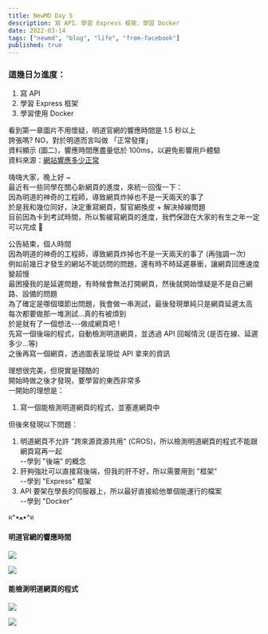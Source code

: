 ```yaml
---
title: NewMD Day 5
description: 寫 API、學習 Express 框架、學習 Docker
date: 2022-03-14
tags: ["newmd", "blog", "life", "from-facebook"]
published: true
---
```


### 這幾日ㄉ進度：
1. 寫 API
2. 學習 Express 框架
3. 學習使用 Docker

看到第一章圖片不用懷疑，明道官網的響應時間是 1.5 秒以上   
誇張嗎? NO，對於明道而言叫做 「正常發揮」   
資料顯示 (圖二)，響應時間應盡量低於 100ms，以避免影響用戶體驗   
資料來源：[網站響應多少正常](https://www.zymseo.com/big5/network_417915)

嗨嗨大家，晚上好 ~  
最近有一些同學在關心新網頁的進度，來統一回復一下：  
因為明道的神奇的工程師，導致網頁炸掉也不是一天兩天的事了  
於是我和幾位同好，決定重寫網頁，幫官網換皮 + 解決掉線問題  
目前因為卡到考試時間，所以暫緩寫網頁的進度，我們保證在大家的有生之年一定可以完成 🤣

公告結束，個人時間  
因為明道的神奇的工程師，導致網頁炸掉也不是一天兩天的事了 (再強調一次)  
例如前幾日才發生的網站不能訪問的問題，還有時不時延遲暴衝，讓網頁回應速度變超慢  
最困擾我的是延遲問題，有時候會無法打開網頁，然後就開始懷疑是不是自己網路、設備的問題  
為了確定是哪個環節出問題，我會做一串測試，最後發現單純只是網頁延遲太高  
每次都要做那一堆測試...真的有被煩到  
於是就有了一個想法---做成網頁吧 !  
先寫一個後端的程式，自動檢測明道網頁，並透過 API 回報情況 (是否在線、延遲多少...等)  
之後再寫一個網頁，透過圖表呈現從 API 拿來的資訊

理想很完美，但現實是殘酷的  
開始時做之後才發現，要學習的東西非常多  
一開始的理想是：
1. 寫一個能檢測明道網頁的程式，並塞進網頁中

但後來發現以下問題：
1. 明道網頁不允許 "跨來源資源共用" (CROS)，所以檢測明道網頁的程式不能跟網頁寫再一起  
  --學到 "後端" 的概念
2. 肝夠強壯可以直接寫後端，但我的肝不好，所以需要用到 "框架"  
  --學到 "Express" 框架
3. API 要架在學長的伺服器上，所以最好直接給他單個能運行的檔案  
  --學到 "Docker"

ฅ^•ﻌ•^ฅ

#### 明道官網的響應時間
![](https://i.ibb.co/6ykTfjP/image.png)

![](https://i.ibb.co/52Mp11M/image.png)

#### 能檢測明道網頁的程式
![](https://i.ibb.co/KG83gQY/image.png)

![](https://i.ibb.co/t36j3V3/image.png)